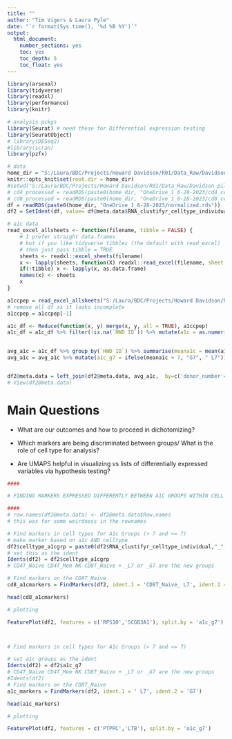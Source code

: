 ---
title: ""
author: "Tim Vigers & Laura Pyle"
date: "`r format(Sys.time(), '%d %B %Y')`"
output:
  html_document:
    number_sections: yes
    toc: yes
    toc_depth: 5
    toc_float: yes
---

```{r setup, include=FALSE}
library(arsenal)
library(tidyverse)
library(readxl)
library(performance)
library(knitr) 

# analysis pckgs
library(Seurat) # need these for Differential expression testing
library(SeuratObject)
# library(DESeq2)
#library(scran)
library(pzfx)

# data
home_dir = "S:/Laura/BDC/Projects/Howard Davidson/R01/Data_Raw/Davidson pilot data/"
knitr::opts_knit$set(root.dir = home_dir)
#setwd("S:/Laura/BDC/Projects/Howard Davidson/R01/Data_Raw/Davidson pilot data/")
# cd4_processed = readRDS(paste0(home_dir, "OneDrive_1_6-28-2023/cd4_cells_processed.rds"))
# cd8_processed = readRDS(paste0(home_dir, "OneDrive_1_6-28-2023/cd8_cells_processed.rds"))
df = readRDS(paste0(home_dir, "OneDrive_1_6-28-2023/normalized.rds"))
df2 = SetIdent(df, value= df@meta.data$RNA_clustifyr_celltype_individual)
```

```{r, include = FALSE}
# a1c data
read_excel_allsheets <- function(filename, tibble = FALSE) {
    # I prefer straight data.frames
    # but if you like tidyverse tibbles (the default with read_excel)
    # then just pass tibble = TRUE
    sheets <- readxl::excel_sheets(filename)
    x <- lapply(sheets, function(X) readxl::read_excel(filename, sheet = X))
    if(!tibble) x <- lapply(x, as.data.frame)
    names(x) <- sheets
    x
}

a1ccpep = read_excel_allsheets("S:/Laura/BDC/Projects/Howard Davidson/R01/Data_Raw/Davidson pilot data/IDDA1C_Cpep.xlsx")
# remove all df as it looks incomplete
a1ccpep = a1ccpep[-1]

a1c_df <- Reduce(function(x, y) merge(x, y, all = TRUE), a1ccpep)
a1c_df = a1c_df %>% filter(!is.na(`HWD ID`)) %>% mutate(a1c = as.numeric( case_when(A1c_Value == "NULL" ~ NA,
                                                                        TRUE ~ A1c_Value)))

avg_a1c = a1c_df %>% group_by(`HWD ID`) %>% summarise(meana1c = mean(a1c, na.rm = T)) %>% mutate(id = `HWD ID`)
avg_a1c = avg_a1c %>% mutate(a1c_g7 = ifelse(meana1c > 7, "G7", " L7"))


df2@meta.data = left_join(df2@meta.data, avg_a1c,  by=c('donor_number'='id'))
# View(df2@meta.data)
```

# Main Questions

- What are our outcomes and how to proceed in dichotomizing?

- Which markers are being discriminated between groups/ What is the role of cell type for analysis?

- Are UMAPS helpful in visualizing vs lists of differentially expressed variables via hypothesis testing?

```{r}
####

# FINDING MARKERS EXPRESSED DIFFERENTLY BETWEEN A1C GROUPS WITHIN CELL TYPES

####
# row.names(df2@meta.data) <- df2@meta.data$Row.names
# this was for some weirdness in the rownames

# Find markers in cell types for A1c Groups (> 7 and <= 7)
# make marker based on a1c AND celltype
df2$celltype_a1cgrp = paste0(df2$RNA_clustifyr_celltype_individual,"_",df2$a1c_g7)
# set this as the ident
Idents(df2) = df2$celltype_a1cgrp
# CD4T_Naive CD4T_Mem NK CD8T_Naive + _L7 or _G7 are the new groups

# Find markers on the CD8T_Naive
cd8_a1cmarkers = FindMarkers(df2, ident.1 = 'CD8T_Naive_ L7', ident.2 = 'CD8T_Naive_G7')

head(cd8_a1cmarkers)

# plotting

FeaturePlot(df2, features = c('RPS10','SCGB3A1'), split.by = 'a1c_g7')



# Find markers in cell types for A1c Groups (> 7 and <= 7)

# set a1c groups as the ident
Idents(df2) = df2$a1c_g7
# CD4T_Naive CD4T_Mem NK CD8T_Naive + _L7 or _G7 are the new groups
#Idents(df2)
# Find markers on the CD8T_Naive
a1c_markers = FindMarkers(df2, ident.1 = ' L7', ident.2 = 'G7')

head(a1c_markers)

# plotting

FeaturePlot(df2, features = c('PTPRC','LTB'), split.by = 'a1c_g7')
```
